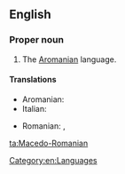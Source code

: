 ==English==
{{wikipedia|Aromanian}}

===Proper noun===
{{en-proper noun}}

# The [[Aromanian]] language.

====Translations====
{{trans-see|Aromanian}}
{{trans-top|the Aromanian language}}
* Aromanian: {{t|rup|limba armãneascã}}
* Italian: {{t|it|macedorumeno|m}}
{{trans-mid}}
* Romanian: {{t|ro|limba macedo-română|f}}, {{t|ro|macedo-română|f}}
{{trans-bottom}}

[[Category:en:Languages]]

[[ta:Macedo-Romanian]]